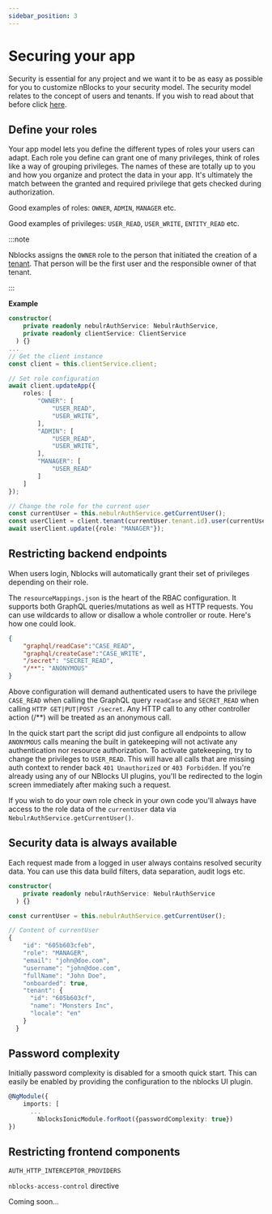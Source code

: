 ```yaml
---
sidebar_position: 3
---
```


# Securing your app
Security is essential for any project and we want it to be as easy as possible for you to customize nBlocks to your security model.
The security model relates to the concept of users and tenants. If you wish to read about that before click [here](tenants-users).


## Define your roles
Your app model lets you define the different types of roles your users can adapt. 
Each role you define can grant one of many privileges, think of roles like a way of grouping privileges. 
The names of these are totally up to you and how you organize and protect the data in your app.
It's ultimately the match between the granted and required privilege that gets checked during authorization.

Good examples of roles: `OWNER`, `ADMIN`, `MANAGER` etc.

Good examples of privileges: `USER_READ`, `USER_WRITE`, `ENTITY_READ` etc.

:::note

Nblocks assigns the `OWNER` role to the person that initiated the creation of a [tenant](tenants-users). That person will be the first user and the responsible owner of that tenant.

:::

**Example**
<Tabs>
<TabItem value="nestjs" label="NestJS" default>

```typescript
constructor(
    private readonly nebulrAuthService: NebulrAuthService,
    private readonly clientService: ClientService
  ) {}
...
// Get the client instance
const client = this.clientService.client;

// Set role configuration
await client.updateApp({
    roles: [
        "OWNER": [
            "USER_READ",
            "USER_WRITE",
        ],
        "ADMIN": [
            "USER_READ",
            "USER_WRITE",
        ],
        "MANAGER": [
            "USER_READ"
        ]
    ]
});

// Change the role for the current user
const currentUser = this.nebulrAuthService.getCurrentUser();
const userClient = client.tenant(currentUser.tenant.id).user(currentUser.id);
await userClient.update({role: "MANAGER"});
```

</TabItem>
</Tabs>

## Restricting backend endpoints
When users login, Nblocks will automatically grant their set of privileges depending on their role.

The `resourceMappings.json` is the heart of the RBAC configuration. It supports both GraphQL queries/mutations as well as HTTP requests. You can use wildcards to allow or disallow a whole controller or route. Here's how one could look.

```json title=nblocks/config/resourceMappings.json
{
    "graphql/readCase":"CASE_READ",
    "graphql/createCase":"CASE_WRITE",
    "/secret": "SECRET_READ",
    "/**": "ANONYMOUS"
}
```

Above configuration will demand authenticated users to have the privilege `CASE_READ` when calling the GraphQL query `readCase` and `SECRET_READ` when calling `HTTP GET|PUT|POST /secret`. Any HTTP call to any other controller action (/\*\*) will be treated as an anonymous call.

In the quick start part the script did just configure all endpoints to allow `ANONYMOUS` calls meaning the built in gatekeeping will not activate any authentication nor resource authorization. To activate gatekeeping, try to change the privileges to `USER_READ`. This will have all calls that are missing auth context to render back `401 Unauthorized` or `403 Forbidden`. If you're already using any of our NBlocks UI plugins, you'll be redirected to the login screen immediately after making such a request.

If you wish to do your own role check in your own code you'll always have access to the role data of the `currentUser` data via `NebulrAuthService.getCurrentUser()`.

## Security data is always available
Each request made from a logged in user always contains resolved security data. You can use this data build filters, data separation, audit logs etc.
<Tabs>
<TabItem value="nestjs" label="NestJS" default>

```typescript
constructor(
    private readonly nebulrAuthService: NebulrAuthService
  ) {}

const currentUser = this.nebulrAuthService.getCurrentUser();

// Content of currentUser
{
    "id": "605b603cfeb",
    "role": "MANAGER",
    "email": "john@doe.com",
    "username": "john@doe.com",
    "fullName": "John Doe",
    "onboarded": true,
    "tenant": {
      "id": "605b603cf",
      "name": "Monsters Inc",
      "locale": "en"
    }
  }
```

</TabItem>
</Tabs>

## Password complexity
Initially password complexity is disabled for a smooth quick start. This can easily be enabled by providing the configuration to the nblocks UI plugin.
<Tabs>
<TabItem value="ionic" label="Ionic" default>

```typescript title="src/app/app.module.ts"
@NgModule({
    imports: [
      ...
        NblocksIonicModule.forRoot({passwordComplexity: true})
})
```

</TabItem>
</Tabs>

## Restricting frontend components

`AUTH_HTTP_INTERCEPTOR_PROVIDERS`

`nblocks-access-control` directive

Coming soon...
